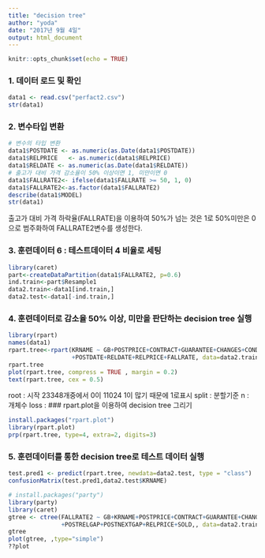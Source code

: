 ```yaml
---
title: "decision tree"
author: "yoda"
date: "2017년 9월 4일"
output: html_document
---
```


```r
knitr::opts_chunk$set(echo = TRUE)
```

### 1. 데이터 로드 및 확인

```r
data1 <- read.csv("perfact2.csv")
str(data1)
```


### 2. 변수타입 변환
```r
# 변수의 타입 변환
data1$POSTDATE <- as.numeric(as.Date(data1$POSTDATE))
data1$RELPRICE   <- as.numeric(data1$RELPRICE)
data1$RELDATE <- as.numeric(as.Date(data1$RELDATE))
# 출고가 대비 가격 감소율이 50% 이상이면 1, 미만이면 0
data1$FALLRATE2<- ifelse(data1$FALLRATE >= 50, 1, 0)
data1$FALLRATE2<-as.factor(data1$FALLRATE2)
describe(data1$MODEL)
str(data1)
```

출고가 대비 가격 하락율(FALLRATE)을 이용하여 50%가 넘는 것은 1로
50%미만은 0으로 범주화하여 FALLRATE2변수를 생성한다.

### 3. 훈련데이터 6 : 테스트데이터 4 비율로 세팅
```r
library(caret)
part<-createDataPartition(data1$FALLRATE2, p=0.6)
ind.train<-part$Resample1
data2.train<-data1[ind.train,]
data2.test<-data1[-ind.train,]
```

### 4. 훈련데이터로 감소율 50% 이상, 미만을 판단하는 decision tree 실행
```r
library(rpart)
names(data1)
rpart.tree<-rpart(KRNAME ~ GB+POSTPRICE+CONTRACT+GUARANTEE+CHANGES+CONDITIONS+COMPONENT
                  +POSTDATE+RELDATE+RELPRICE+FALLRATE, data=data2.train)
rpart.tree
plot(rpart.tree, compress = TRUE , margin = 0.2)
text(rpart.tree, cex = 0.5)
```
root : 시작 23348개중에서 0이 11024 1이 많기 때문에 1로표시
split : 분할기준
n : 개체수
loss : 
### rpart.plot을 이용하여 decision tree 그리기
```r
install.packages("rpart.plot")
library(rpart.plot)
prp(rpart.tree, type=4, extra=2, digits=3)
```

### 5. 훈련데이터를 통한 decision tree로 테스트 데이터 실행
```r
test.pred1 <- predict(rpart.tree, newdata=data2.test, type = "class")
confusionMatrix(test.pred1,data2.test$KRNAME)
```
```r
# install.packages("party")
library(party)
library(caret)
gtree <- ctree(FALLRATE2 ~ GB+KRNAME+POSTPRICE+CONTRACT+GUARANTEE+CHANGES+CONDITIONS+COMPONENT
               +POSTRELGAP+POSTNEXTGAP+RELPRICE+SOLD,, data=data2.train)
gtree
plot(gtree, ,type="simple")
??plot
```

